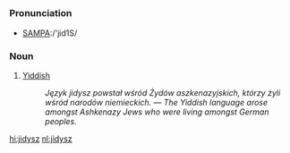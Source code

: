 =={{pl}}==
===Pronunciation===
*[[Pronunciation guide|SAMPA]]:/'jid1S/
===Noun===
# [[Yiddish]]
#: ''Język jidysz powstał wśród Żydów aszkenazyjskich, którzy żyli wśród narodów niemieckich.'' &mdash; ''The Yiddish language arose amongst Ashkenazy Jews who were living amongst German peoples.''

[[hi:jidysz]]
[[nl:jidysz]]